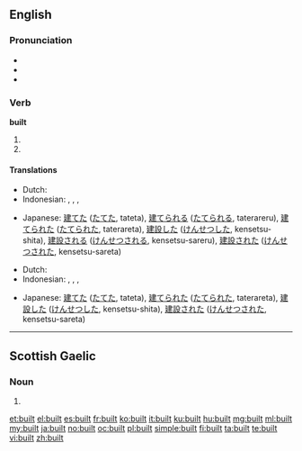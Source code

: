 ==English==

{{rank|meeting|corner|spite|900|built|lower|lead|wouldn't}}

===Pronunciation===
* {{IPA|/ˈbɪlt/}}
* {{audio|en-us-built.ogg|Audio (US)}}
* {{rhymes|ɪlt}}

===Verb===
'''built'''

# {{simple past of|[[build]]}}
# {{past participle of|[[build]]}}

====Translations====
{{trans-top|simple past of build}}
* Dutch: {{t-|nl|bouwde}}
* Indonesian: {{t-|id|bangun|alt=membangun|xs=Indonesian}}, {{t-|id|diri|alt=mendirikan|xs=Indonesian}}, {{t-|id|bangun|alt=dibangun|xs=Indonesian}}, {{t-|id|diri|alt=didirikan|xs=Indonesian}}
{{trans-mid}}
* Japanese: [[建てた]] ([[たてた]], tateta), [[建てられる]] ([[たてられる]], taterareru), [[建てられた]] ([[たてられた]], taterareta), [[建設]]した ([[けんせつ]]した, kensetsu-shita), [[建設]]される ([[けんせつ]]される, kensetsu-sareru), [[建設]]された ([[けんせつ]]された, kensetsu-sareta)
{{trans-bottom}}

{{trans-top|past participle of build}}
* Dutch: {{t+|nl|gebouwd}}
* Indonesian: {{t-|id|bangun|alt=membangun|xs=Indonesian}}, {{t-|id|diri|alt=mendirikan|xs=Indonesian}}, {{t-|id|bangun|alt=dibangun|xs=Indonesian}}, {{t-|id|diri|alt=didirikan|xs=Indonesian}}
{{trans-mid}}
* Japanese: [[建てた]] ([[たてた]], tateta), [[建てられた]] ([[たてられた]], taterareta), [[建設]]した ([[けんせつ]]した, kensetsu-shita), [[建設]]された ([[けんせつ]]された, kensetsu-sareta)
{{trans-bottom}}

----

==Scottish Gaelic==

===Noun===
{{infl|gd|noun form}} 

# {{genitive of|[[balt #Scottish Gaelic|balt]]|lang=gd}}

[[et:built]]
[[el:built]]
[[es:built]]
[[fr:built]]
[[ko:built]]
[[it:built]]
[[ku:built]]
[[hu:built]]
[[mg:built]]
[[ml:built]]
[[my:built]]
[[ja:built]]
[[no:built]]
[[oc:built]]
[[pl:built]]
[[simple:built]]
[[fi:built]]
[[ta:built]]
[[te:built]]
[[vi:built]]
[[zh:built]]